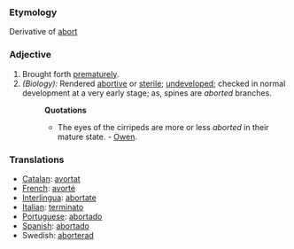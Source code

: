 ===Etymology===
Derivative of [[abort]]
===Adjective===
#Brought forth [[prematurely]].
#''(Biology):'' Rendered [[abortive]] or [[sterile]]; [[undeveloped]]; checked in normal development at a very early stage; as, spines are ''aborted'' branches.
#:'''Quotations'''
#:*The eyes of the cirripeds are more or less ''aborted'' in their mature state. - [[Owen]].
===Translations===
* [[Catalan]]: [[avortat]]
* [[French]]: [[avorté]]
* [[Interlingua]]: [[abortate]]
* [[Italian]]: [[terminato]]
* [[Portuguese]]: [[abortado]]
* [[Spanish]]: [[abortado]]
*Swedish: [[aborterad]]